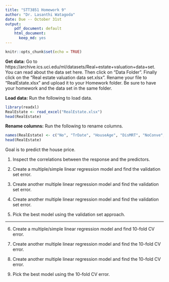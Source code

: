 ```yaml
---
title: "STT3851 Homework 9"
author: "Dr. Lasanthi Watagoda"
date: Due -- October 31st
output: 
    pdf_document: default
    html_document:
      keep_md: yes
---
```


```r
knitr::opts_chunk$set(echo = TRUE)
```

**Get data:** Go to https://archive.ics.uci.edu/ml/datasets/Real+estate+valuation+data+set. You can read about the data set here. Then click on "Data Folder". Finally click on the "Real estate valuation data set.xlsx". Rename your file to "RealEstate.xlsx" and upload it to your Homework folder. Be sure to have your homework and the data set in the same folder. 

**Load data:** Run the following to load data.

```r
library(readxl)
RealEstate <- read_excel("RealEstate.xlsx")
head(RealEstate)
```

**Rename columns:** Run the following to rename columns.

```r
names(RealEstate) <- c("No", "TrDate", "HouseAge", "DisMRT", "NoConve", "lat", "lon", "Price")
head(RealEstate)
```

Goal is to predict the house price.

1) Inspect the correlations between the response and the predictors.

2) Create a multiple/simple linear regression model and find the validation set error.

3) Create another multiple linear regression model and find the validation set error.

4) Create another multiple linear regression model and find the validation set error.

5) Pick the best model using the validation set approach.

***

6) Create a multiple/simple linear regression model and find 10-fold CV error.

7) Create another multiple linear regression model and find the 10-fold CV error.

8) Create another multiple linear regression model and find the 10-fold CV error.

9) Pick the best model using the 10-fold CV error.

